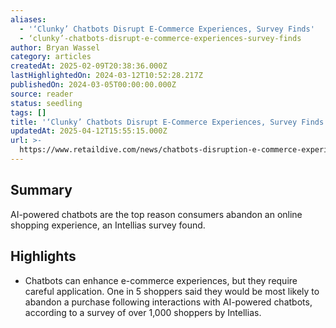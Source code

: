 ```yaml
---
aliases:
  - '‘Clunky’ Chatbots Disrupt E-Commerce Experiences, Survey Finds'
  - ‘clunky’-chatbots-disrupt-e-commerce-experiences-survey-finds
author: Bryan Wassel
category: articles
createdAt: 2025-02-09T20:38:36.000Z
lastHighlightedOn: 2024-03-12T10:52:28.217Z
publishedOn: 2024-03-05T00:00:00.000Z
source: reader
status: seedling
tags: []
title: '‘Clunky’ Chatbots Disrupt E-Commerce Experiences, Survey Finds'
updatedAt: 2025-04-12T15:55:15.000Z
url: >-
  https://www.retaildive.com/news/chatbots-disruption-e-commerce-experience-survey/709322/?utm_source=Sailthru&utm_medium=email&utm_campaign=Issue:%202024-03-07%20Retail%20Dive:%20Tech%20%5Bissue:59843%5D&utm_term=Retail%20Dive:%20Tech
---
```

## Summary

AI-powered chatbots are the top reason consumers abandon an online shopping experience, an Intellias survey found.

## Highlights

- Chatbots can enhance e-commerce experiences, but they require careful application. One in 5 shoppers said they would be most likely to abandon a purchase following interactions with AI-powered chatbots, according to a survey of over 1,000 shoppers by Intellias.
